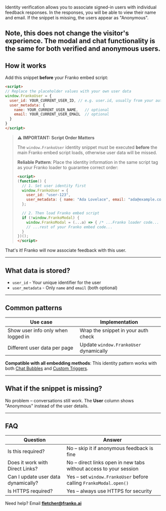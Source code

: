 
Identity verification allows you to associate signed-in users with individual feedback responses. In the responses, you will be able to view their name and email. If the snippet is missing, the users appear as "Anonymous".

Note, this does not change the visitor's experience. The modal and chat functionality is the same for both verified and anonymous users. 
---

## How it works

Add this snippet **before** your Franko embed script:

```html
<script>
// Replace the placeholder values with your own user data
window.FrankoUser = {
  user_id: YOUR_CURRENT_USER_ID, // e.g. user.id, usually from your auth provider
  user_metadata: {
    name: YOUR_CURRENT_USER_NAME,   // optional
    email: YOUR_CURRENT_USER_EMAIL  // optional
  }
}
</script>
```

> **⚠️ IMPORTANT: Script Order Matters**
>
> The `window.FrankoUser` identity snippet must be executed **before** the main Franko embed script loads, otherwise user data will be missed.
>
> **Reliable Pattern**: Place the identity information in the same script tag as your Franko loader to guarantee correct order:
>
> ```html
> <script>
> (function() {
>   // 1. Set user identity first
>   window.FrankoUser = {
>     user_id: "user-123",
>     user_metadata: { name: "Ada Lovelace", email: "ada@example.com" }
>   };
>
>   // 2. Then load Franko embed script
>   if (!window.FrankoModal) {
>     window.FrankoModal = (...a) => { /* ...Franko loader code... */ };
>     // ...rest of your Franko embed code...
>   }
> })();
> </script>
> ```

That's it! Franko will now associate feedback with this user.

---

## What data is stored?

- `user_id` - Your unique identifier for the user
- `user_metadata` - Only `name` and `email` (both optional)

---

## Common patterns

| Use case | Implementation |
|----------|----------------|
| Show user info only when logged in | Wrap the snippet in your auth check |
| Different user data per page | Update `window.FrankoUser` dynamically |

**Compatible with all embedding methods**: This identity pattern works with both [Chat Bubbles](./chat-bubble) and [Custom Triggers](./custom-trigger).

---

## What if the snippet is missing?

No problem – conversations still work. The **User** column shows "Anonymous" instead of the user details.

---

## FAQ

| Question | Answer |
|----------|--------|
| Is this required? | No – skip it if anonymous feedback is fine |
| Does it work with Direct Links? | No – direct links open in new tabs without access to your session |
| Can I update user data dynamically? | Yes – set `window.FrankoUser` before calling `FrankoModal.open()` |
| Is HTTPS required? | Yes – always use HTTPS for security |

Need help? Email **fletcher@franko.ai** 